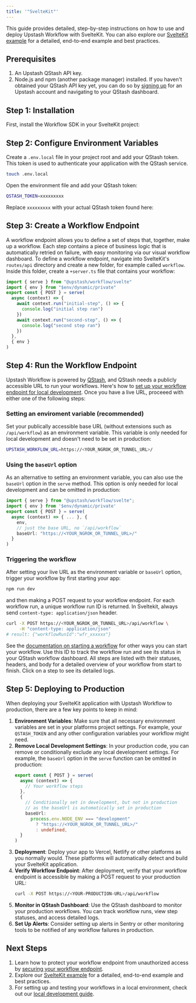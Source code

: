 ```yaml
---
title: '"SvelteKit"'
---
```

This guide provides detailed, step-by-step instructions on how to use and deploy Upstash Workflow with SvelteKit. You can also explore our [SvelteKit example](https://github.com/upstash/workflow-js/tree/main/examples/sveltekit) for a detailed, end-to-end example and best practices.
## Prerequisites
1. An Upstash QStash API key.
2. Node.js and npm (another package manager) installed.
If you haven't obtained your QStash API key yet, you can do so by [signing up](https://console.upstash.com/login) for an Upstash account and navigating to your QStash dashboard.
## Step 1: Installation
First, install the Workflow SDK in your SvelteKit project:
## Step 2: Configure Environment Variables
Create a `.env.local` file in your project root and add your QStash token. This token is used to authenticate your application with the QStash service.
```bash Terminal
touch .env.local
```
Open the environment file and add your QStash token:
```bash .env.local
QSTASH_TOKEN=xxxxxxxxx
```
Replace `xxxxxxxxx` with your actual QStash token found here:
## Step 3: Create a Workflow Endpoint
A workflow endpoint allows you to define a set of steps that, together, make up a workflow. Each step contains a piece of business logic that is automatically retried on failure, with easy monitoring via our visual workflow dashboard.
To define a workflow endpoint, navigate into SvelteKit's `routes/api` directory and create a new folder, for example called `workflow`. Inside this folder, create a `+server.ts` file that contains your workflow:
```typescript routes/api/workflow/+server.ts
import { serve } from "@upstash/workflow/svelte"
import { env } from "$env/dynamic/private"
export const { POST } = serve(
  async (context) => {
    await context.run("initial-step", () => {
      console.log("initial step ran")
    })
    await context.run("second-step", () => {
      console.log("second step ran")
    })
  },
  { env }
)
```
## Step 4: Run the Workflow Endpoint
Upstash Workflow is powered by [QStash](/qstash/overall/getstarted), and QStash needs a publicly accessible URL to run your workflows. Here's how to [set up your workflow endpoint for local development](/workflow/howto/local-development).
Once you have a live URL, proceeed with either one of the following steps:
### Setting an enviroment variable (recommended)
Set your publically accessible base URL (without extensions such as `/api/workflow`) as an environment variable. This variable is only needed for local development and doesn't need to be set in production:
```bash .env.local
UPSTASH_WORKFLOW_URL=https://<YOUR_NGROK_OR_TUNNEL_URL>/
```
### Using the `baseUrl` option
As an alternative to setting an environment variable, you can also use the `baseUrl` option in the `serve` method. This option is only needed for local development and can be omitted in production:
```typescript routes/api/workflow/+server.ts
import { serve } from "@upstash/workflow/svelte";
import { env } from '$env/dynamic/private'
export const { POST } = serve(
  async (context) => { ... }, {
    env,
    // just the base URL, no `/api/workflow`
    baseUrl: "https://<YOUR_NGROK_OR_TUNNEL_URL>/"
  }
)
```
### Triggering the workflow
After setting your live URL as the environment variable or `baseUrl` option, trigger your workflow by first starting your app:
```bash Terminal
npm run dev
```
and then making a POST request to your workflow endpoint. For each workflow run, a unique workflow run ID is returned.
In Sveltekit, always send `content-type: application/json` header.
```bash Terminal
curl -X POST https://<YOUR_NGROK_OR_TUNNEL_URL>/api/workflow \
     -H "content-type: application/json"
# result: {"workflowRunId":"wfr_xxxxxx"}
```
See the [documentation on starting a workflow](/workflow/howto/start) for other ways you can start your workflow.
Use this ID to track the workflow run and see its status in your QStash workflow dashboard. All steps are listed with their statuses, headers, and body for a detailed overview of your workflow from start to finish. Click on a step to see its detailed logs.
## Step 5: Deploying to Production
When deploying your SvelteKit application with Upstash Workflow to production, there are a few key points to keep in mind:
1. **Environment Variables**: Make sure that all necessary environment variables are set in your platforms project settings. For example, your `QSTASH_TOKEN` and any other configuration variables your workflow might need.
2. **Remove Local Development Settings**: In your production code, you can remove or conditionally exclude any local development settings. For example, the `baseUrl` option in the `serve` function can be omitted in production:
   ```typescript routes/api/workflow/+server.ts
   export const { POST } = serve(
     async (context) => {
       // Your workflow steps
     },
     {
       // Conditionally set in development, but not in production
       // as the baseUrl is automatically set in production
       baseUrl:
         process.env.NODE_ENV === "development"
           ? "https://<YOUR_NGROK_OR_TUNNEL_URL>/"
           : undefined,
     }
   )
   ```
3. **Deployment**: Deploy your app to Vercel, Netlify or other platforms as you normally would. These platforms will automatically detect and build your SvelteKit application.
4. **Verify Workflow Endpoint**: After deployment, verify that your workflow endpoint is accessible by making a POST request to your production URL:
   ```bash Terminal
   curl -X POST https://<YOUR-PRODUCTION-URL>/api/workflow
   ```
5. **Monitor in QStash Dashboard**: Use the QStash dashboard to monitor your production workflows. You can track workflow runs, view step statuses, and access detailed logs.
6. **Set Up Alerts**: Consider setting up alerts in Sentry or other monitoring tools to be notified of any workflow failures in production.
## Next Steps
1. Learn how to protect your workflow endpoint from unauthorized access by [securing your workflow endpoint](/workflow/howto/security).
2. Explore our [SvelteKit example](https://github.com/upstash/workflow-js/tree/main/examples/sveltekit) for a detailed, end-to-end example and best practices.
3. For setting up and testing your workflows in a local environment, check out our [local development guide](/workflow/howto/local-development).